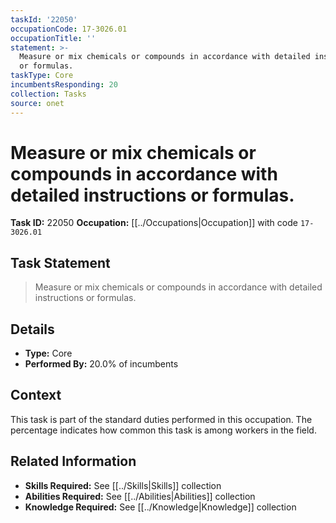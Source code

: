 ```yaml
---
taskId: '22050'
occupationCode: 17-3026.01
occupationTitle: ''
statement: >-
  Measure or mix chemicals or compounds in accordance with detailed instructions
  or formulas.
taskType: Core
incumbentsResponding: 20
collection: Tasks
source: onet
---
```

# Measure or mix chemicals or compounds in accordance with detailed instructions or formulas.

**Task ID:** 22050
**Occupation:** [[../Occupations|Occupation]] with code `17-3026.01`

## Task Statement

> Measure or mix chemicals or compounds in accordance with detailed instructions or formulas.

## Details

- **Type:** Core
- **Performed By:** 20.0% of incumbents

## Context

This task is part of the standard duties performed in this occupation. The percentage indicates how common this task is among workers in the field.

## Related Information

- **Skills Required:** See [[../Skills|Skills]] collection
- **Abilities Required:** See [[../Abilities|Abilities]] collection
- **Knowledge Required:** See [[../Knowledge|Knowledge]] collection
